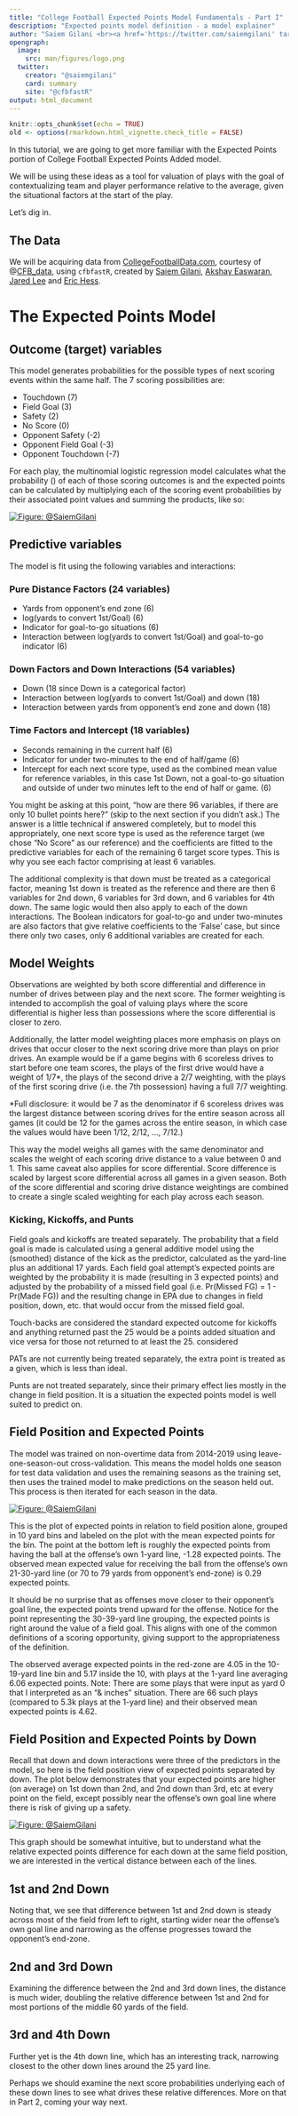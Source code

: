 ```yaml
---
title: "College Football Expected Points Model Fundamentals - Part I"
description: "Expected points model definition - a model explainer"
author: "Saiem Gilani <br><a href='https://twitter.com/saiemgilani' target='blank'><img src='https://img.shields.io/twitter/follow/saiemgilani?color=blue&amp;label=%40saiemgilani&amp;logo=twitter&amp;style=for-the-badge' alt='@saiemgilani'/></a> <a href='https://github.com/saiemgilani' target='blank'><img src='https://img.shields.io/github/followers/saiemgilani?color=eee&amp;logo=Github&amp;style=for-the-badge' alt='@saiemgilani'/></a>"
opengraph:
  image: 
    src: man/figures/logo.png
  twitter:
    creator: "@saiemgilani"
    card: summary
    site: "@cfbfastR"
output: html_document
---
```


```r
knitr::opts_chunk$set(echo = TRUE)
old <- options(rmarkdown.html_vignette.check_title = FALSE)
```

In this tutorial, we are going to get more familiar with the Expected Points portion of College Football Expected Points Added model. 

We will be using these ideas as a tool for valuation of plays with the goal of contextualizing team and player performance relative to the average, given the situational factors at the start of the play. 

Let’s dig in.

## The Data
We will be acquiring data from [CollegeFootballData.com](collegefootballdata.com), courtesy of \@[CFB\_data](https://twitter.com/CFB_data), using `cfbfastR`, created by [Saiem Gilani](https://twitter.com/saiemgilani), [Akshay Easwaran](https://twitter.com/akeaswaran), [Jared Lee](https://twitter.com/JaredDLee) and [Eric Hess](https://twitter.com/arbitanalytics).

# The Expected Points Model
## Outcome (target) variables
This model generates probabilities for the possible types of next scoring events within the same half. The 7 scoring possibilities are:

 - Touchdown (7)
 - Field Goal (3)
 - Safety (2)
 - No Score (0)
 - Opponent Safety (-2)
 - Opponent Field Goal (-3)
 - Opponent Touchdown (-7)

For each play, the multinomial logistic regression model calculates what the probability (\emph{p}) of each of those scoring outcomes is and the expected points can be calculated by multiplying each of the scoring event probabilities by their associated point values and summing the products, like so:

<a href="https://imgur.com/sJTs6j6"><img src="https://i.imgur.com/sJTs6j6.png" title="Figure: @SaiemGilani" /></a>

## Predictive variables
The model is fit using the following variables and interactions:

### Pure Distance Factors (24 variables)
 - Yards from opponent’s end zone (6)
 - log(yards to convert 1st/Goal) (6)
 - Indicator for goal-to-go situations (6)
 - Interaction between log(yards to convert 1st/Goal) and goal-to-go indicator (6)
 
### Down Factors and Down Interactions (54 variables)
 - Down (18 since Down is a categorical factor)
 - Interaction between log(yards to convert 1st/Goal) and down (18)
 - Interaction between yards from opponent’s end zone and down (18)
 
### Time Factors and Intercept (18 variables)
 - Seconds remaining in the current half (6)
 - Indicator for under two-minutes to the end of half/game (6)
 - Intercept for each next score type, used as the combined mean value for reference variables, in this case 1st Down, not a goal-to-go situation and outside of under two minutes left to the end of half or game. (6)

You might be asking at this point, “how are there 96 variables, if there are only 10 bullet points here?” (skip to the next section if you didn’t ask.)  The answer is a little technical if answered completely, but to model this appropriately, one next score type is used as the reference target (we chose “No Score” as our reference) and the coefficients are fitted to the predictive variables for each of the remaining 6 target score types. This is why you see each factor comprising at least 6 variables. 

The additional complexity is that down must be treated as a categorical factor, meaning 1st down is treated as the reference and there are then 6 variables for 2nd down, 6 variables for 3rd down, and 6 variables for 4th down. The same logic would then also apply to each of the down interactions. The Boolean indicators for goal-to-go and under two-minutes are also factors that give relative coefficients to the ‘False’ case, but since there only two cases, only 6 additional variables are created for each. 

## Model Weights
Observations are weighted by both score differential and difference in number of drives between play and the next score. The former weighting is intended to accomplish the goal of valuing plays where the score differential is higher less than possessions where the score differential is closer to zero. 

Additionally, the latter model weighting places more emphasis on plays on drives that occur closer to the next scoring drive more than plays on prior drives. An example would be if a game begins with 6 scoreless drives to start before one team scores, the plays of the first drive would have a weight of 1/7*, the plays of the second drive a 2/7 weighting, with the plays of the first scoring drive (i.e. the 7th possession) having a full 7/7 weighting. 

*Full disclosure: it would be 7 as the denominator if 6 scoreless drives was the largest distance between scoring drives for the entire season across all games (it could be 12 for the games across the entire season, in which case the values would have been 1/12, 2/12, ..., 7/12.) 

This way the model weighs all games with the same denominator and scales the weight of each scoring drive distance to a value between 0 and 1. This same caveat also applies for score differential. Score difference is scaled by largest score differential across all games in a given season. Both of the score differential and scoring drive distance weightings are combined to create a single scaled weighting for each play across each season.

### Kicking, Kickoffs, and Punts
Field goals and kickoffs are treated separately. The probability that a field goal is made is calculated using a general additive model using the (smoothed) distance of the kick as the predictor, calculated as the yard-line plus an additional 17 yards. Each field goal attempt’s expected points are weighted by the probability it is made (resulting in 3 expected points) and adjusted by the probability of a missed field goal (i.e. Pr(Missed FG) = 1 - Pr(Made FG)) and the resulting change in EPA due to changes in field position, down, etc. that would occur from the missed field goal. 

Touch-backs are considered the standard expected outcome for kickoffs and anything returned past the 25 would be a points added situation and vice versa for those not returned to at least the 25. considered

PATs are not currently being treated separately, the extra point is treated as a given, which is less than ideal. 

Punts are not treated separately, since their primary effect lies mostly in the change in field position. It is a situation the expected points model is well suited to predict on. 

## Field Position and Expected Points
The model was trained on non-overtime data from 2014-2019 using leave-one-season-out cross-validation. This means the model holds one season for test data validation and uses the remaining seasons as the training set, then uses the trained model to make predictions on the season held out. This process is then iterated for each season in the data.

<a href="https://imgur.com/g5rSRUX"><img src="https://i.imgur.com/g5rSRUXl.png" title="Figure: @SaiemGilani" /></a>

This is the plot of expected points in relation to field position alone, grouped in 10 yard bins and labeled on the plot with the mean expected points for the bin. The point at the bottom left is roughly the expected points from having the ball at the offense’s own 1-yard line, -1.28 expected points. The observed mean expected value for receiving the ball from the offense’s own 21-30-yard line (or 70 to 79 yards from opponent’s end-zone) is 0.29 expected points.  

It should be no surprise that as offenses move closer to their opponent’s goal line, the expected points trend upward for the offense. Notice for the point representing the 30-39-yard line grouping, the expected points is right around the value of a field goal. This aligns with one of the common definitions of a scoring opportunity, giving support to the appropriateness of the definition.  

The observed average expected points in the red-zone are 4.05 in the 10-19-yard line bin and 5.17 inside the 10, with plays at the 1-yard line averaging 6.06 expected points. Note: There are some plays that were input as yard 0 that I interpreted as an “& inches” situation. There are 66 such plays (compared to 5.3k plays at the 1-yard line) and their observed mean expected points is 4.62.

## Field Position and Expected Points by Down
Recall that down and down interactions were three of the predictors in the model, so here is the field position view of expected points separated by down. The plot below demonstrates that your expected points are higher (on average) on 1st down than 2nd, and 2nd down than 3rd, etc at every point on the field, except possibly near the offense’s own goal line where there is risk of giving up a safety.

<a href="https://imgur.com/S7etCxQ"><img src="https://i.imgur.com/S7etCxQl.png" title="Figure: @SaiemGilani" /></a>

This graph should be somewhat intuitive, but to understand what the relative expected points difference for each down at the same field position, we are interested in the vertical distance between each of the lines. 

## 1st and 2nd Down
Noting that, we see that difference between 1st and 2nd down is steady across most of the field from left to right, starting wider near the offense’s own goal line and narrowing as the offense progresses toward the opponent’s end-zone. 

## 2nd and 3rd Down
Examining the difference between the 2nd and 3rd down lines, the distance is much wider, doubling the relative difference between 1st and 2nd for most portions of the middle 60 yards of the field. 

## 3rd and 4th Down
Further yet is the 4th down line, which has an interesting track, narrowing closest to the other down lines around the 25 yard line. 

Perhaps we should examine the next score probabilities underlying each of these down lines to see what drives these relative differences. More on that in Part 2, coming your way next.
